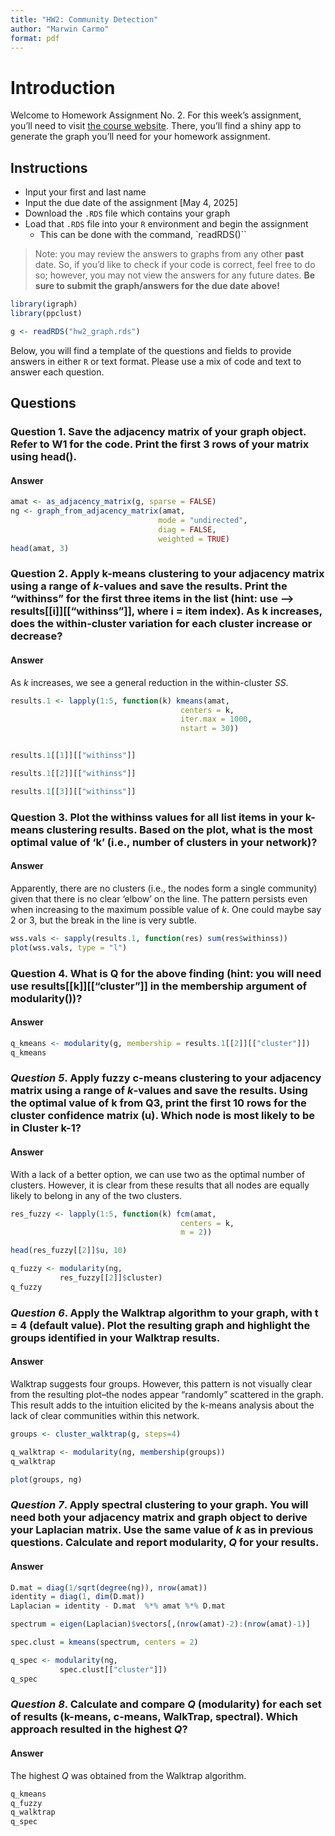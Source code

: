 ```yaml
---
title: "HW2: Community Detection"
author: "Marwin Carmo"
format: pdf
---
```


# Introduction

Welcome to Homework Assignment No. 2. For this week's assignment, you'll need to visit [the course website](https://jonathanpark.dev/NetworkAnalysis/hwapp.html). There, you'll find a shiny app to generate the graph you'll need for your homework assignment.

## Instructions

-   Input your first and last name
-   Input the due date of the assignment \[May 4, 2025\]
-   Download the `.RDS` file which contains your graph
-   Load that `.RDS` file into your `R` environment and begin the assignment
    -   This can be done with the command, \`readRDS()\`\`

> Note: you may review the answers to graphs from any other **past** date. So, if you'd like to check if your code is correct, feel free to do so; however, you may not view the answers for any future dates. **Be sure to submit the graph/answers for the due date above!**

```r
library(igraph)
library(ppclust)
```


```r
g <- readRDS("hw2_graph.rds")

```

Below, you will find a template of the questions and fields to provide answers in either `R` or text format. Please use a mix of code and text to answer each question.

## Questions

### **Question 1**. Save the adjacency matrix of your graph object. Refer to W1 for the code. Print the first 3 rows of your matrix using head().

#### Answer

```r
amat <- as_adjacency_matrix(g, sparse = FALSE)
ng <- graph_from_adjacency_matrix(amat, 
                                 mode = "undirected", 
                                 diag = FALSE,
                                 weighted = TRUE)
head(amat, 3)
```

### **Question 2**. Apply k-means clustering to your adjacency matrix using a range of $k$-values and save the results. Print the "withinss" for the first three items in the list (hint: use --\> results\[\[i\]\]\[\["withinss"\]\], where i = item index). As k increases, does the within-cluster variation for each cluster increase or decrease?

#### Answer

As $k$ increases, we see a general reduction in the within-cluster $SS$.

```r
results.1 <- lapply(1:5, function(k) kmeans(amat, 
                                      centers = k,
                                      iter.max = 1000,
                                      nstart = 30))


results.1[[1]][["withinss"]]

results.1[[2]][["withinss"]]

results.1[[3]][["withinss"]]


```


### **Question 3**. Plot the withinss values for all list items in your k-means clustering results. Based on the plot, what is the most optimal value of 'k' (i.e., number of clusters in your network)?

#### Answer

Apparently, there are no clusters (i.e., the nodes form a single community) given that there is no clear 'elbow' on the line. The pattern persists even when increasing to the maximum possible value of $k$. One could maybe say 2 or 3, but the break in the line is very subtle.

```r
wss.vals <- sapply(results.1, function(res) sum(res$withinss))
plot(wss.vals, type = "l")
```


### **Question 4**. What is Q for the above finding (hint: you will need use results\[\[k\]\]\[\["cluster"\]\] in the membership argument of modularity())?

#### Answer

```r
q_kmeans <- modularity(g, membership = results.1[[2]][["cluster"]])
q_kmeans
```


### *Question 5*. Apply fuzzy c-means clustering to your adjacency matrix using a range of $k$-values and save the results. Using the optimal value of k from Q3, print the first 10 rows for the cluster confidence matrix (u). Which node is most likely to be in Cluster k-1?

#### Answer

With a lack of a better option, we can use two as the optimal number of clusters. However, it is clear from these results that all nodes are equally likely to belong in any of the two clusters.

```r
res_fuzzy <- lapply(1:5, function(k) fcm(amat, 
                                      centers = k,
                                      m = 2))

head(res_fuzzy[[2]]$u, 10)

q_fuzzy <- modularity(ng,
           res_fuzzy[[2]]$cluster)
q_fuzzy
```

### *Question 6*. Apply the Walktrap algorithm to your graph, with t = 4 (default value). Plot the resulting graph and highlight the groups identified in your Walktrap results.

#### Answer

Walktrap suggests four groups. However, this pattern is not visually clear from the resulting plot--the nodes appear "randomly" scattered in the graph. This result adds to the intuition elicited by the k-means analysis about the lack of clear communities within this network.

```r

groups <- cluster_walktrap(g, steps=4)

q_walktrap <- modularity(ng, membership(groups))
q_walktrap

plot(groups, ng)
```


### *Question 7*. Apply spectral clustering to your graph. You will need both your adjacency matrix and graph object to derive your Laplacian matrix. Use the same value of $k$ as in previous questions. Calculate and report modularity, $Q$ for your results.

#### Answer

```r
D.mat = diag(1/sqrt(degree(ng)), nrow(amat))
identity = diag(1, dim(D.mat))
Laplacian = identity - D.mat  %*% amat %*% D.mat

spectrum = eigen(Laplacian)$vectors[,(nrow(amat)-2):(nrow(amat)-1)] 

spec.clust = kmeans(spectrum, centers = 2)

q_spec <- modularity(ng,
           spec.clust[["cluster"]])
q_spec
```


### *Question 8*. Calculate and compare $Q$ (modularity) for each set of results (k-means, c-means, WalkTrap, spectral). Which approach resulted in the highest $Q$?

#### Answer

The highest $Q$ was obtained from the Walktrap algorithm.

```r
q_kmeans
q_fuzzy
q_walktrap
q_spec
```

